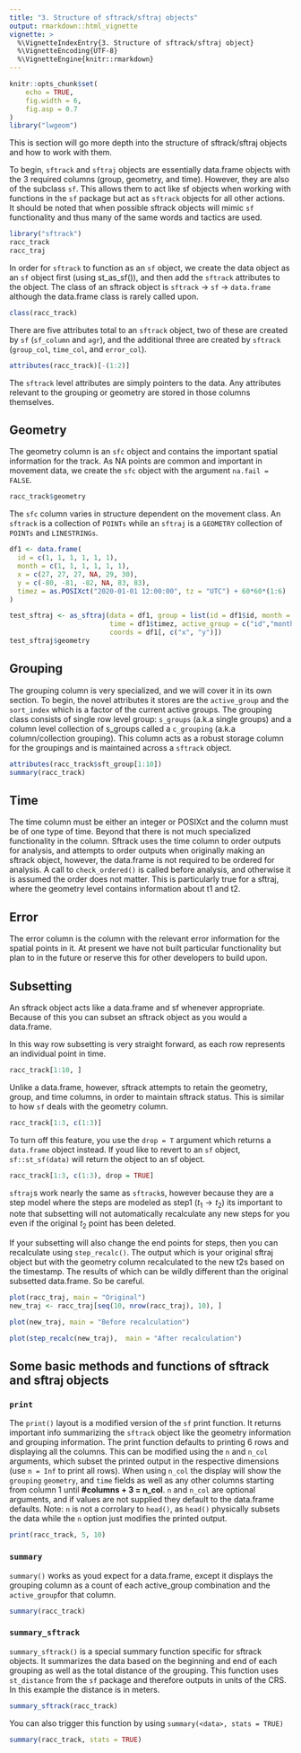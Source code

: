 ```yaml
---
title: "3. Structure of sftrack/sftraj objects"
output: rmarkdown::html_vignette
vignette: >
  %\VignetteIndexEntry{3. Structure of sftrack/sftraj object}
  %\VignetteEncoding{UTF-8}
  %\VignetteEngine{knitr::rmarkdown}
---
```


```r
knitr::opts_chunk$set(
    echo = TRUE,
    fig.width = 6,
    fig.asp = 0.7
)
library("lwgeom")

```

This is section will go more depth into the structure of sftrack/sftraj objects and how to work with them.

To begin, `sftrack` and `sftraj` objects are essentially data.frame objects with the 3 required columns (group, geometry, and time). However, they are also of the subclass `sf`. This allows them to act like sf objects when working with functions in the `sf` package but act as `sftrack` objects for all other actions. It should be noted that when possible sftrack objects will mimic `sf` functionality and thus many of the same words and tactics are used.

```r
library("sftrack")
racc_track
racc_traj

```

In order for `sftrack` to function as an `sf` object, we create the data object as an `sf` object first (using st_as_sf()), and then add the `sftrack` attributes to the object. The class of an sftrack object is `sftrack` -> `sf` -> `data.frame` although the data.frame class is rarely called upon.

```r
class(racc_track)

```

There are five attributes total to an `sftrack` object, two of these are created by `sf` (`sf_column` and `agr`), and the additional three are created by `sftrack` (`group_col`, `time_col`, and `error_col`).

```r
attributes(racc_track)[-(1:2)]

```

The `sftrack` level attributes are simply pointers to the data. Any attributes relevant to the grouping or geometry are stored in those columns themselves. 


## Geometry

The geometry column is an `sfc` object and contains the important spatial information for the track. As NA points are common and important in movement data, we create the `sfc` object with the argument `na.fail = FALSE`. 

```r
racc_track$geometry

```

The `sfc` column varies in structure dependent on the movement class. An `sftrack` is a collection of `POINTs` while an `sftraj` is a `GEOMETRY` collection of `POINTs` and `LINESTRINGs`. 


```r
df1 <- data.frame(
  id = c(1, 1, 1, 1, 1, 1),
  month = c(1, 1, 1, 1, 1, 1),
  x = c(27, 27, 27, NA, 29, 30),
  y = c(-80, -81, -82, NA, 83, 83),
  timez = as.POSIXct("2020-01-01 12:00:00", tz = "UTC") + 60*60*(1:6)
)

test_sftraj <- as_sftraj(data = df1, group = list(id = df1$id, month = df1$month),
                         time = df1$timez, active_group = c("id","month"),
                         coords = df1[, c("x", "y")])
test_sftraj$geometry

```


## Grouping

The grouping column is very specialized, and we will cover it in its own section. To begin, the novel attributes it stores are the `active_group` and the `sort_index` which is a factor of the current active groups. The grouping class consists of single row level group: `s_groups` (a.k.a single groups) and a column level collection of s_groups called a `c_grouping` (a.k.a column/collection grouping). This column acts as a robust storage column for the groupings and is maintained across a `sftrack` object.

```r
attributes(racc_track$sft_group[1:10])
summary(racc_track)

```


## Time

The time column must be either an integer or POSIXct and the column must be of one type of time. Beyond that there is not much specialized functionality in the column. Sftrack uses the time column to order outputs for analysis, and attempts to order outputs when originally making an sftrack object, however, the data.frame is not required to be ordered for analysis. A call to `check_ordered()` is called before analysis, and otherwise it is assumed the order does not matter. This is particularly true for a sftraj, where the geometry level contains information about t1 and t2. 


## Error

The error column is the column with the relevant error information for the spatial points in it. At present we have not built particular functionality but plan to in the future or reserve this for other developers to build upon.


## Subsetting

An sftrack object acts like a data.frame and sf whenever appropriate. Because of this you can subset an sftrack object as you would a data.frame. 

In this way row subsetting is very straight forward, as each row represents an individual point in time.

```r
racc_track[1:10, ]

```

Unlike a data.frame, however, sftrack attempts to retain the geometry, group, and time columns, in order to maintain sftrack status. This is similar to how `sf` deals with the geometry column.

```r
racc_track[1:3, c(1:3)]

```

To turn off this feature, you use the `drop = T` argument which returns a `data.frame` object instead. If youd like to revert to an `sf` object, `sf::st_sf(data)` will return the object to an sf object.

```r
racc_track[1:3, c(1:3), drop = TRUE]

```

`sftraj`s work nearly the same as `sftrack`s, however because they are a step model where the steps are modeled as step1 ($t_1 → t_2$) its important to note that subsetting will not automatically recalculate any new steps for you even if the original $t_2$ point has been deleted.

If your subsetting will also change the end points for steps, then you can recalculate using `step_recalc()`. The output which is your original sftraj object but with the geometry column recalculated to the new t2s based on the timestamp. The results of which can be wildly different than the original subsetted data.frame. So be careful.

```r
plot(racc_traj, main = "Original")
new_traj <- racc_traj[seq(10, nrow(racc_traj), 10), ]

plot(new_traj, main = "Before recalculation")

plot(step_recalc(new_traj),  main = "After recalculation")

```


## Some basic methods and functions of sftrack and sftraj objects


### `print`

The `print()` layout is a modified version of the `sf` print
function. It returns important info summarizing the `sftrack` object
like the geometry information and grouping information. The print
function defaults to printing 6 rows and displaying all the
columns. This can be modified using the `n` and `n_col` arguments,
which subset the printed output in the respective dimensions (use 
`n = Inf` to print all rows). When using `n_col` the display will show
the `grouping` `geometry`, and `time` fields as well as any other
columns starting from column 1 until **#columns + 3 = n_col**. `n` and
`n_col` are optional arguments, and if values are not supplied they
default to the data.frame defaults. Note: `n` is not a corrolary to
`head()`, as `head()` physically subsets the data while the `n` option
just modifies the printed output.

```r
print(racc_track, 5, 10)

```


### `summary`

`summary()` works as youd expect for a data.frame, except it displays
the grouping column as a count of each active_group combination and
the `active_group `for that column.

```r
summary(racc_track)

```


### `summary_sftrack`

`summary_sftrack()` is a special summary function specific for sftrack objects. It summarizes the data based on the beginning and end of each grouping as well as the total distance of the grouping. This function uses `st_distance` from the `sf` package and therefore outputs in units of the CRS. In this example the distance is in meters.

```r
summary_sftrack(racc_track)

```

You can also trigger this function by using `summary(<data>, stats = TRUE)`

```r
summary(racc_track, stats = TRUE)

```
